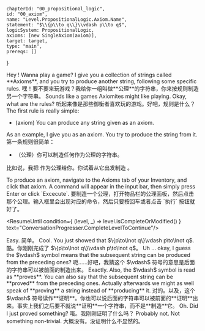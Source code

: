 

	chapterId: "00_propositional_logic",
	id: "00_axiom",
	name: "Level.PropositionalLogic.Axiom.Name",
	statement: "$\\{p\\to q\\}\\vdash p\\to q$",
	logicSystem: PropositionalLogic,
	axioms: [new SingleAxiom(axiom)],
	target: target,
	type: "main",
	prereqs: []
}


<ConversationProgresser>

<Speak speaker="sapphire">
<LocalizedMarkdown locale="en">
Hey <Star/>! Wanna play a game? I give you a collection of strings called **Axioms**, and you try to produce another string, following some specific rules. 
</LocalizedMarkdown>
<LocalizedMarkdown locale="zh">
嘿<Star/>！要不要来玩游戏？我给你一组叫做**公理**的字符串，你来按规则制造另一个字符串。
</LocalizedMarkdown>
</Speak>

<Speak speaker="star">
<LocalizedMarkdown locale="en">
Sounds like a games Axiomites might like playing. Okay, what are the rules? 
</LocalizedMarkdown>
<LocalizedMarkdown locale="zh">
听起来像是那些御衡者喜欢玩的游戏。好吧，规则是什么？
</LocalizedMarkdown>
</Speak>

<Speak speaker="sapphire">
<LocalizedMarkdown locale="en">
The first rule is really simple: 

- (axiom) You can produce any string given as an axiom. 

As an example, I give you <FormulaLatex formula={meta.target}/> as an axiom. You try to produce the string <FormulaLatex formula={meta.target}/> from it. 
</LocalizedMarkdown>
<LocalizedMarkdown locale="zh">
第一条规则很简单：

- （公理）你可以制造任何作为公理的字符串。

比如说，我把 <FormulaLatex formula={meta.target}/> 作为公理给你。你试着从它出发制造 <FormulaLatex formula={meta.target}/>。
</LocalizedMarkdown>
</Speak>

<Speak speaker="author">
<LocalizedMarkdown locale="en">
To produce an axiom, navigate to the Axioms tab of your Inventory, and click that axiom. A command will appear in the input bar, then simply press Enter or click `Excecute`. 
</LocalizedMarkdown>
<LocalizedMarkdown locale="zh">
要制造一个公理，打开物品栏的公理面板，然后点击那个公理。输入框里会出现对应的命令，然后只要按回车或者点击 `执行` 按钮就好了。 
</LocalizedMarkdown>
</Speak>

<ResumeUntil condition={ (level, _) => level.isCompleteOrModified() } text="ConversationProgresser.CompleteLevelToContinue"/>

<Speak speaker="star">
<LocalizedMarkdown locale="en">
Easy. 
</LocalizedMarkdown>
<LocalizedMarkdown locale="zh">
简单。
</LocalizedMarkdown>
</Speak>

<Speak speaker="sapphire">
<LocalizedMarkdown locale="en">
Cool. You just showed that $\{p\to\lnot q\}\vdash p\to\lnot q$. 
</LocalizedMarkdown>
<LocalizedMarkdown locale="zh">
酷。你刚刚完成了 $\{p\to\lnot q\}\vdash p\to\lnot q$。
</LocalizedMarkdown>
</Speak>

<Speak speaker="star">
<LocalizedMarkdown locale="en">
Uh ... okay, I guess the $\vdash$ symbol means that the subsequent string can be produced from the preceding ones? 
</LocalizedMarkdown>
<LocalizedMarkdown locale="zh">
呃……好吧，我猜这个 $\vdash$ 符号的意思是后面的字符串可以被前面的制造出来。
</LocalizedMarkdown>
</Speak>

<Speak speaker="sapphire">
<LocalizedMarkdown locale="en">
Exactly. Also, the $\vdash$ symbol is read as **proves**. You can also say that the subsequent string can be **proved** from the preceding ones. Actually afterwards we might as well speak of **proving** a string instead of **producing** it. 
</LocalizedMarkdown>
<LocalizedMarkdown locale="zh">
对的。以及，这个 $\vdash$ 符号读作**证明**。你也可以说后面的字符串可以被前面的**证明**出来。事实上我们之后要不就说**证明**一个字符串，而不是**制造**它。
</LocalizedMarkdown>
</Speak>

<Speak speaker="star">
<LocalizedMarkdown locale="en">
Oh. Did I just proved something? 
</LocalizedMarkdown>
<LocalizedMarkdown locale="zh">
哦。我刚刚证明了什么吗？
</LocalizedMarkdown>
</Speak>

<Speak speaker="sapphire">
<LocalizedMarkdown locale="en">
Probably not. Not something non-trivial. 
</LocalizedMarkdown>
<LocalizedMarkdown locale="zh">
大概没有。没证明什么不显然的。
</LocalizedMarkdown>
</Speak>

</ConversationProgresser>
